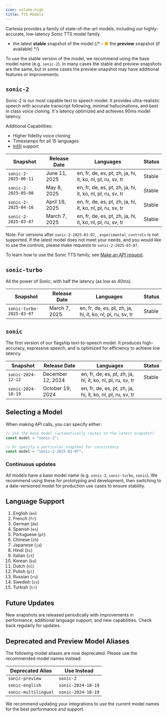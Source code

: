 ---
icon: volume-high
title: TTS Models
---
Cartesia provides a family of state-of-the-art models, including our highly-accurate, low-latency Sonic TTS model family.

- <Icon icon="circle" size="10px" iconType="solid" color="#008000"/> the latest **stable** snapshot of the model
  {/* - <span style="color: orange;">●</span> the **preview** snapshot (if available) */}

To use the stable version of the model, we recommend using the base model name (e.g. `sonic-2`).
In many cases the stable and preview snapshots are the same, but in some cases the preview snapshot may have additional features or improvements.

## `sonic-2`

Sonic-2 is our most capable text to speech model. It provides ultra-realistic speech with accurate transcript following, minimal hallucinations, and best in class voice cloning. It's latency optimized and achieves 90ms model latency.

Additional Capabilities:

- Higher fidelity voice cloning
- Timestamps for all 15 languages
- [Infill](/api-reference/infill/bytes) support

| Snapshot                                                  | Release Date   | Languages                                                  | Status |
| --------------------------------------------------------- | -------------- | ---------------------------------------------------------- | ------ |
| <Icon icon="circle" size="10px" iconType="solid" color="#008000"/> `sonic-2-2025-06-11` | June 11, 2025  | en, fr, de, es, pt, zh, ja, hi, it, ko, nl, pl, ru, sv, tr | Stable |
| `sonic-2-2025-05-08` | May 8, 2025    | en, fr, de, es, pt, zh, ja, hi, it, ko, nl, pl, ru, sv, tr | Stable |
| `sonic-2-2025-04-16` | April 16, 2025 | en, fr, de, es, pt, zh, ja, hi, it, ko, nl, pl, ru, sv, tr | Stable |
| `sonic-2-2025-03-07`                                      | March 7, 2025  | en, fr, de, es, pt, zh, ja, hi, it, ko, nl, pl, ru, sv, tr | Stable |

Note: For versions after `sonic-2-2025-03-07`, `_experimental_controls` is not supported.
If the latest model does not meet your needs, and you would like to use the controls, please make requests to `sonic-2-2025-03-07`.

To learn how to use the Sonic TTS family, see [Make an API request](/get-started/make-an-api-request).

## `sonic-turbo`

All the power of Sonic, with half the latency (as low as 40ms).

| Snapshot                                                      | Release Date  | Languages                                                  | Status |
| ------------------------------------------------------------- | ------------- | ---------------------------------------------------------- | ------ |
| <Icon icon="circle" size="10px" iconType="solid" color="#008000"/> `sonic-turbo-2025-03-07` | March 7, 2025 | en, fr, de, es, pt, zh, ja, hi, it, ko, nl, pl, ru, sv, tr | Stable |

## `sonic`

The first version of our flagship text-to-speech model. It produces high-accuracy, expressive speech, and is optimized for efficiency to achieve low latency.

| Snapshot                                                | Release Date      | Languages                                                  | Status |
| ------------------------------------------------------- | ----------------- | ---------------------------------------------------------- | ------ |
| <Icon icon="circle" size="10px" iconType="solid" color="#008000"/> `sonic-2024-12-12` | December 12, 2024 | en, fr, de, es, pt, zh, ja, hi, it, ko, nl, pl, ru, sv, tr | Stable |
| `sonic-2024-10-19`                                      | October 19, 2024  | en, fr, de, es, pt, zh, ja, hi, it, ko, nl, pl, ru, sv, tr |        |

## Selecting a Model

When making API calls, you can specify either:

```javascript lines
// Use the base model (automatically routes to the latest snapshot)
const model = "sonic-2";

// Or specify a particular snapshot for consistency
const model = "sonic-2-2025-03-07";
```

### Continuous updates

All models have a base model name (e.g. `sonic-2`, `sonic-turbo`, `sonic`).
We recommend using these for prototyping and development, then switching to a date-versioned model for production use cases to ensure stability.

## Language Support

1. English (`en`)
1. French (`fr`)
1. German (`de`)
1. Spanish (`es`)
1. Portuguese (`pt`)
1. Chinese (`zh`)
1. Japanese (`ja`)
1. Hindi (`hi`)
1. Italian (`it`)
1. Korean (`ko`)
1. Dutch (`nl`)
1. Polish (`pl`)
1. Russian (`ru`)
1. Swedish (`sv`)
1. Turkish (`tr`)

## Future Updates

New snapshots are released periodically with improvements in performance, additional language support, and new capabilities. Check back regularly for updates.

## Deprecated and Preview Model Aliases

The following model aliases are now deprecated. Please use the recommended model names instead:

| Deprecated Alias     | Use Instead         |
|----------------------|--------------------|
| `sonic-preview`      | `sonic-2`          |
| `sonic-english`      | `sonic-2024-10-19` |
| `sonic-multilingual` | `sonic-2024-10-19` |

We recommend updating your integrations to use the current model names for the best performance and support.
